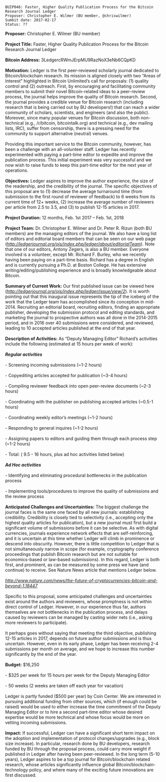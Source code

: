 <pre>
BUIP046: Faster, Higher Quality Publication Process for the Bitcoin Research Journal Ledger
Proposer: Christopher E. Wilmer (BU member, @chriswilmer)
Sumbit date: 2017-02-17
Status: ??
</pre>

'''Proposer:''' Christopher E. Wilmer (BU member)<br />
<br />
'''Project Title:''' Faster, Higher Quality Publication Process for the Bitcoin Research Journal Ledger<br />
<br />
'''Bitcoin Address:''' 3LedgercRWmJErpMU9RazNoX3eNb6CQpKD<br />
<br />
'''Motivation:''' Ledger is the first peer-reviewed scholarly journal dedicated to Bitcoin/blockchain research. Its mission is aligned closely with two “Areas of Interest” highlighted in Bitcoin Unlimited’s call for proposals: (1) quality control and (2) outreach. First, by encouraging and facilitating community members to submit their novel Bitcoin-related ideas to a peer-review process, the journal helps improve the quality of Bitcoin research. Second, the journal provides a credible venue for Bitcoin research (including research that is being carried out by BU developers!) that can reach a wider community of scholars, scientists, and engineers (and also the public). Moreover, since many popular venues for Bitcoin discussion, both non-technical (e.g., /r/bitcoin, bitcointalk.org) and technical (e.g., dev mailing lists, IRC), suffer from censorship, there is a pressing need for the community to support alternative (neutral) venues.<br />
<br />
Providing this important service to the Bitcoin community, however, has been a challenge with an all-volunteer staff. Ledger has recently experimented with paying a part-time editor to expedite and improve the publication process. This initial experiment was very successful and we now wish to raise funds to keep this part-time editor for the next year of operations.<br />
<br />
'''Objectives:''' Ledger aspires to improve the author experience, the size of the readership, and the credibility of the journal. The specific objectives of this proposal are to (1) decrease the average turnaround time (from submission to the first round of reviewer of feedback) to 6 weeks from its current time of 12+ weeks, (2) increase the average number of reviewers per article from 2.5 to 3.5, and (3) to publish 12-15 articles in 2017.<br />
<br />
'''Project Duration:''' 12 months, Feb. 1st 2017 – Feb. 1st, 2018<br />
<br />
'''Project Team:''' Dr. Christopher E. Wilmer and Dr. Peter R. Rizun (both BU members) are the managing editors of the journal. We also have a long list of editors and editorial board members that can be seen on our web page ([http://ledgerjournal.org/ojs/index.php/ledger/about/editorialTeam ''http://ledgerjournal.org/ojs/index.php/ledger/about/editorialTeam'']). Note that one of our editors, Antony Zegers, is also a BU member. Everyone involved is a volunteer, except Mr. Richard F. Burley, who we recently having been paying on a part-time basis. Richard has a degree in English and is currently pursuing a Ph.D. at Boston College. He has extensive writing/editing/publishing experience and is broadly knowledgeable about Bitcoin.<br />
<br />
'''Summary of Current Work:''' Our first published issue can be viewed here ([http://ledgerjournal.org/ojs/index.php/ledger/issue/view/2 ''http://ledgerjournal.org/ojs/index.php/ledger/issue/view/2'']). It is worth pointing out that this inaugural issue represents the tip of the iceberg of the work that the Ledger team has accomplished since its conception in mid-2014. Recruiting an editorial board, recruiting editors, finding an appropriate publisher, developing the submission protocol and editing standards, and marketing the journal to prospective authors was all done in the 2014-2015 period, and in 2016 over 40 submissions were considered, and reviewed, leading to 10 accepted articles published at the end of that year.<br />
<br />
'''Description of Activities:''' As “Deputy Managing Editor” Richard’s activities include the following (estimated at 15 hours per week of work):<br />
<br />
'''''Regular activities'''''<br />
<br />
- Screening incoming submissions (~1-2 hours)<br />
<br />
- Copyediting articles accepted for publication (~3-4 hours)<br />
<br />
- Compiling reviewer feedback into open peer-review documents (~2-3 hours)<br />
<br />
- Coordinating with the publisher on publishing accepted articles (~0.5-1 hours)<br />
<br />
- Coordinating weekly editor’s meetings (~1-2 hours)<br />
<br />
- Responding to general inquires (~1-2 hours)<br />
<br />
- Assigning papers to editors and guiding them through each process step (~1-2 hours)<br />
<br />
- Total: ( 9.5 - 16 hours, plus ad hoc activities listed below)<br />
<br />
'''''Ad Hoc activities'''''<br />
<br />
- Identifying and eliminating procedural bottlenecks in the publication process<br />
<br />
- Implementing tools/procedures to improve the quality of submissions and the review process<br />
<br />
'''Anticipated Challenges and Uncertainties:''' The biggest challenge the journal faces is the same one faced by all new journals: establishing credibility. Credibility is closely tied to selectivity (i.e., accepting only the highest quality articles for publication), but a new journal must first build a significant volume of submissions before it can be selective. As with digital currencies, journals experience network effects that are self-reinforcing, and it is uncertain at this time whether Ledger will climb in prominence or descend into obscurity. However, there is little competition to Ledger that is not simultaneously narrow in scope (for example, cryptography conference proceedings that publish Bitcoin research but are not suitable for economics-based or law-based submissions). In this regard, Ledger is both first, and prominent, as can be measured by some press we have (and continue) to receive. See Nature News article that mentions Ledger below.<br />
<br />
[http://www.nature.com/news/the-future-of-cryptocurrencies-bitcoin-and-beyond-1.18447 ''http://www.nature.com/news/the-future-of-cryptocurrencies-bitcoin-and-beyond-1.18447'']<br />
<br />
Specific to this proposal, some anticipated challenges and uncertainties exist around the authors and reviewers, whose promptness is not within direct control of Ledger. However, in our experience thus far, authors themselves are not bottlenecks in the publication process, and delays caused by reviewers can be managed by casting wider nets (i.e., asking more reviewers to participate).<br />
<br />
It perhaps goes without saying that meeting the third objective, publishing 12-15 articles in 2017, depends on future author submissions and is thus uncertain. However, even in its early phase, Ledger has been receiving 2-4 submissions per month on average, and we hope to increase this number significantly by the end of the year.<br />
<br />
'''Budget:''' $16,250<br />
<br />
- $325 per week for 15 hours per week for the Deputy Managing Editor<br />
<br />
- 50 weeks (2 weeks are taken off each year for vacation)<br />
<br />
Ledger is partly funded ($500 per year) by Coin Center. We are interested in pursuing additional funding from other sources, which (if enough could be raised) would be used to either increase the time commitment of the Deputy Managing Editor or to hire a second part-time editor whose desired expertise would be more technical and whose focus would be more on vetting incoming submissions.<br />
<br />
'''Impact:''' If successful, Ledger can have a significant short term impact on the adoption and implementation of protocol changes/upgrades (e.g., block size increase). In particular, research done by BU developers, research funded by BU through the proposal process, could carry more weight if published in Ledger after having been peer-reviewed. In the long term (5-10 years), Ledger aspires to be a top journal for Bitcoin/blockchain related research, whose articles significantly influence global Bitcoin/blockchain-technology policy, and where many of the exciting future innovations are first discussed.

